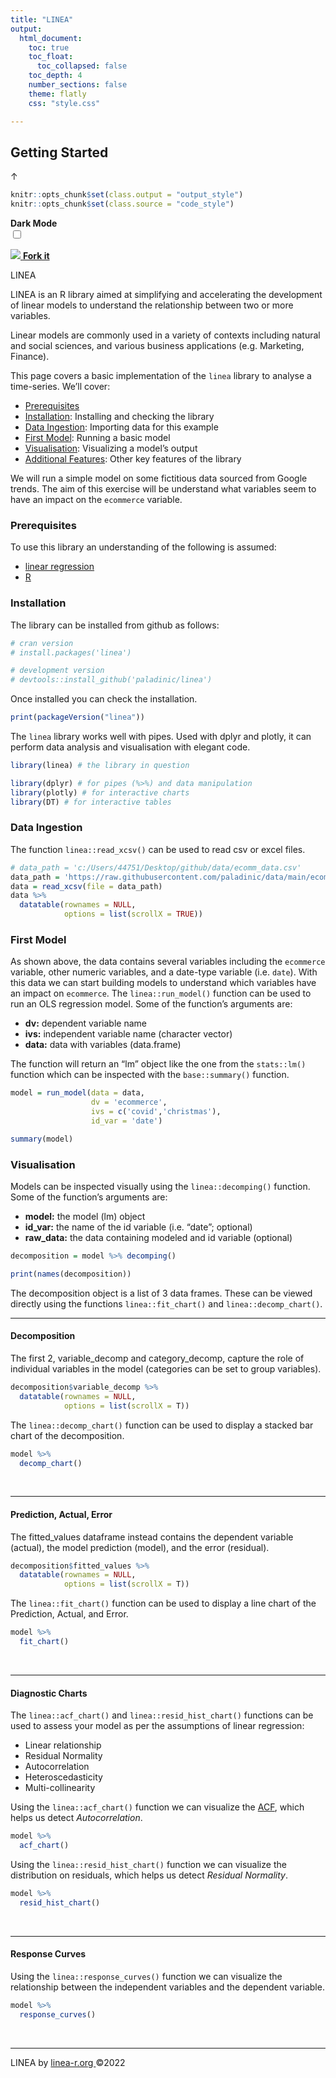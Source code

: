 ```yaml
---
title: "LINEA"
output:
  html_document:
    toc: true
    toc_float:
      toc_collapsed: false
    toc_depth: 4  
    number_sections: false
    theme: flatly
    css: "style.css"

---
```


## Getting Started


<!--HEAD STUFF-->
<link rel="preconnect" href="https://fonts.googleapis.com">
<link rel="preconnect" href="https://fonts.gstatic.com" crossorigin>
<link href="https://fonts.googleapis.com/css2?family=Montserrat+Alternates:wght@200;400;600;800&family=Roboto:wght@300&display=swap" rel="stylesheet">

<script language="JavaScript" src="script.js"></script>

<a id="back_to_top">&#8593;</a>

```r
knitr::opts_chunk$set(class.output = "output_style")
knitr::opts_chunk$set(class.source = "code_style")
```

<!--HEADER STUFF-->
<div class='dark_mode'>
  <strong>Dark Mode</strong>
  <br>
  <label class="switch">
    <input type="checkbox" value="dark_mode" id="dark_mode">
    <span class="slider round"></span>    
  </label>
</div>

<a class='github' href='https://github.com/paladinic/linea'>
  <img src='https://cdn-icons-png.flaticon.com/512/2111/2111432.png'/>
  <strong>Fork it</strong>
</a>

<span class='logo_span second_logo'>LINEA</span>

<!--CONTENT-->
<span class='logo_span'>LINEA</span> is an R library aimed at simplifying and accelerating the development of linear models to understand the relationship between two or more variables. 

Linear models are commonly used in a variety of contexts including natural and social sciences, and various business applications (e.g. Marketing, Finance). 

This page covers a basic implementation of the `linea` library to analyse a time-series. We'll cover:

* [Prerequisites](#Prerequisites)
* [Installation](#Installation): Installing and checking the library
* [Data Ingestion](#Data Ingestion): Importing data for this example
* [First Model](#First Model): Running a basic model
* [Visualisation](#Visualisation): Visualizing a model's output 
* [Additional Features](#Additional Features): Other key features of the library

We will run a simple model on some fictitious data sourced from Google trends. The aim of this exercise will be understand what variables seem to have an impact on the `ecommerce` variable.

### Prerequisites

To use this library an understanding of the following is assumed:

* [linear regression](https://en.wikipedia.org/wiki/Linear_regression)
* [R](https://www.r-project.org/)

### Installation  

The library can be installed from github as follows:


```r
# cran version
# install.packages('linea')

# development version
# devtools::install_github('paladinic/linea')
```

Once installed you can check the installation.

```r
print(packageVersion("linea"))
```

The `linea` library works well with pipes. Used with dplyr and plotly, it can perform data analysis and visualisation with elegant code.

```r

library(linea) # the library in question

library(dplyr) # for pipes (%>%) and data manipulation
library(plotly) # for interactive charts
library(DT) # for interactive tables
```


### Data Ingestion

The function `linea::read_xcsv()` can be used to read csv or excel files.
```r
# data_path = 'c:/Users/44751/Desktop/github/data/ecomm_data.csv'
data_path = 'https://raw.githubusercontent.com/paladinic/data/main/ecomm_data.csv'
data = read_xcsv(file = data_path)
data %>%
  datatable(rownames = NULL,
            options = list(scrollX = TRUE))
```


### First Model

As shown above, the data contains several variables including the `ecommerce` variable, other numeric variables, and a date-type variable (i.e. `date`).
With this data we can start building models to understand which variables have an impact on `ecommerce`. The `linea::run_model()` function can be used to run an OLS regression model. Some of the function's arguments are:

* **dv:** dependent variable name
* **ivs:** independent variable name (character vector)
* **data:** data with variables (data.frame)

The function will return an "lm" object like the one from the `stats::lm()` function which can be inspected with the `base::summary()` function.

```r
model = run_model(data = data,
                  dv = 'ecommerce',
                  ivs = c('covid','christmas'),
                  id_var = 'date')

summary(model)
```


### Visualisation

Models can be inspected visually using the `linea::decomping()` function. Some of the function's arguments are:

* **model:** the model (lm) object
* **id_var:** the name of the id variable (i.e. "date"; optional)
* **raw_data:** the data containing modeled and id variable (optional)


```r
decomposition = model %>% decomping()

print(names(decomposition))
```

The decomposition object is a list of 3 data frames. These can be viewed directly using the functions `linea::fit_chart()` and `linea::decomp_chart()`.

<hr>

#### Decomposition


The first 2, variable_decomp and category_decomp, capture the role of individual variables in the model (categories can be set to group variables).

```r
decomposition$variable_decomp %>%
  datatable(rownames = NULL,
            options = list(scrollX = T))
```

The `linea::decomp_chart()` function can be used to display a stacked bar chart of the decomposition.

```r
model %>%
  decomp_chart()
```

<br>
<hr>

#### Prediction, Actual, Error

The fitted_values dataframe instead contains the dependent variable (actual), the model prediction (model), and the error (residual).

```r
decomposition$fitted_values %>%
  datatable(rownames = NULL,
            options = list(scrollX = T))
```

The `linea::fit_chart()` function can be used to display a line chart of the Prediction, Actual, and Error.

```r
model %>%
  fit_chart()
```


<br>
<hr>

#### Diagnostic Charts

The `linea::acf_chart()` and `linea::resid_hist_chart()` functions can be used to assess your model as per the assumptions of linear regression:

* Linear relationship
* Residual Normality
* Autocorrelation
* Heteroscedasticity
* Multi-collinearity

Using the `linea::acf_chart()` function we can visualize the [ACF](https://en.wikipedia.org/wiki/Autocorrelation), which helps us detect *Autocorrelation*.
```r
model %>%
  acf_chart()
```

Using the `linea::resid_hist_chart()` function we can visualize the distribution on residuals, which helps us detect *Residual Normality*.
```r
model %>%
  resid_hist_chart()
```


<br>
<hr>

#### Response Curves

Using the `linea::response_curves()` function we can visualize the relationship between the independent variables and the dependent variable.

```r
model %>%
  response_curves()
```


<br>
<hr>


<footer class="footer_toc">
  <span>
    LINEA
  </span>
  by
  <a href="linea-r.org">
    linea-r.org
  </a>
  &copy;2022
</footer>